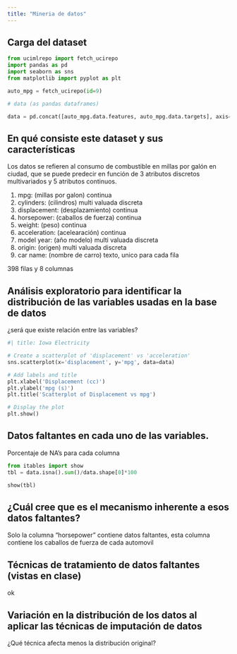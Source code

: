 ```yaml
---
title: "Mineria de datos"
---
```


## Carga del dataset

```python
from ucimlrepo import fetch_ucirepo 
import pandas as pd
import seaborn as sns
from matplotlib import pyplot as plt

auto_mpg = fetch_ucirepo(id=9) 

# data (as pandas dataframes) 

data = pd.concat([auto_mpg.data.features, auto_mpg.data.targets], axis=1, join='outer')
```

## En qué consiste este dataset y sus características

Los datos se refieren al consumo de combustible en millas por galón en ciudad, que se puede predecir en función de 3 atributos discretos multivariados y 5 atributos continuos.

1.  mpg: (millas por galon) continua
2.  cylinders: (cilindros) multi valuada discreta
3.  displacement: (desplazamiento) continua
4.  horsepower: (caballos de fuerza) continua
5.  weight: (peso) continua
6.  acceleration: (acelearación) continua
7.  model year: (año modelo) multi valuada discreta
8.  origin: (origen) multi valuada discreta
9.  car name: (nombre de carro) texto, unico para cada fila

398 filas y 8 columnas

## Análisis exploratorio para identificar la distribución de las variables usadas en la base de datos

¿será que existe relación entre las variables?

```python
#| title: Iowa Electricity

# Create a scatterplot of 'displacement' vs 'acceleration'
sns.scatterplot(x='displacement', y='mpg', data=data)

# Add labels and title
plt.xlabel('Displacement (cc)')
plt.ylabel('mpg (s)')
plt.title('Scatterplot of Displacement vs mpg')

# Display the plot
plt.show()
```

## Datos faltantes en cada uno de las variables.

Porcentaje de NA's para cada columna

```python
from itables import show
tbl = data.isna().sum()/data.shape[0]*100

show(tbl)
```

## ¿Cuál cree que es el mecanismo inherente a esos datos faltantes?

Solo la columna "horsepower" contiene datos faltantes, esta columna contiene los caballos de fuerza de cada automovil

## Técnicas de tratamiento de datos faltantes (vistas en clase)

ok

## Variación en la distribución de los datos al aplicar las técnicas de imputación de datos

¿Qué técnica afecta menos la distribución original?

